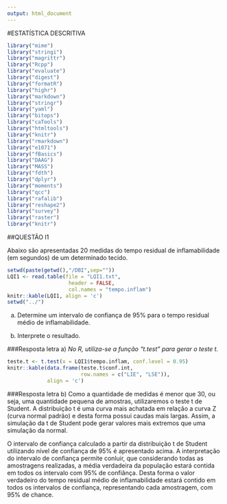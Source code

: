 ---
output: html_document
---
#ESTATÍSTICA DESCRITIVA
```{r, include=FALSE}
library("mime")
library("stringi")
library("magrittr") 
library("Rcpp")
library("evaluate")
library("digest")
library("formatR")
library("highr")
library("markdown")
library("stringr")
library("yaml")
library("bitops")
library("caTools")
library("htmltools")
library("knitr")
library("rmarkdown")
library("e1071")
library("fBasics")
library("DAAG")
library("MASS")
library("fdth")
library("dplyr")
library("moments")
library("qcc")
library("rafalib")
library("reshape2")
library("survey")
library("raster")
library("knitr")
```

##QUESTÃO I1

Abaixo são apresentadas 20 medidas do tempo residual de inflamabilidade (em segundos) de um determinado tecido.

```{r, echo=FALSE}
setwd(paste(getwd(),"/DBI",sep=""))
LQI1 <- read.table(file = "LQI1.txt",
                    header = FALSE,
                    col.names = "tempo.inflam")
knitr::kable(LQI1, align = 'c')
setwd("../")
```

a) Determine um intervalo de confiança de 95% para o tempo residual médio de inflamabilidade.

b) Interprete o resultado.

###Resposta letra a)
*No R, utiliza-se a função "t.test" para gerar o teste t.*
```{r, echo = TRUE, results= 'asis'}
teste.t <- t.test(x = LQI1$tempo.inflam, conf.level = 0.95)
knitr::kable(data.frame(teste.t$conf.int,
                        row.names = c("LIE", "LSE")),
             align = 'c')
```

###Resposta letra b)
Como a quantidade de medidas é menor que 30, ou seja, uma quantidade pequena de amostras, utilizaremos o teste t de Student. A distribuição t é uma curva mais achatada em relação a curva Z (curva normal padrão) e desta forma possui caudas mais largas. Assim, a simulação da t de Student pode gerar valores mais extremos que uma simulação da normal.

O intervalo de confiança calculado a partir da distribuição t de Student utilizando nível de confiança de 95% é apresentado acima. A interpretação do intervalo de confiança permite conluir, que considerando todas as amostragens realizadas, a média verdadeira da população estará contida em todos os intervalo com 95% de confiânça. Desta forma o valor verdadeiro do tempo residual médio de inflamabilidade estará contido em todos os intervalos de confiança, representando cada amostragem, com 95% de chance.